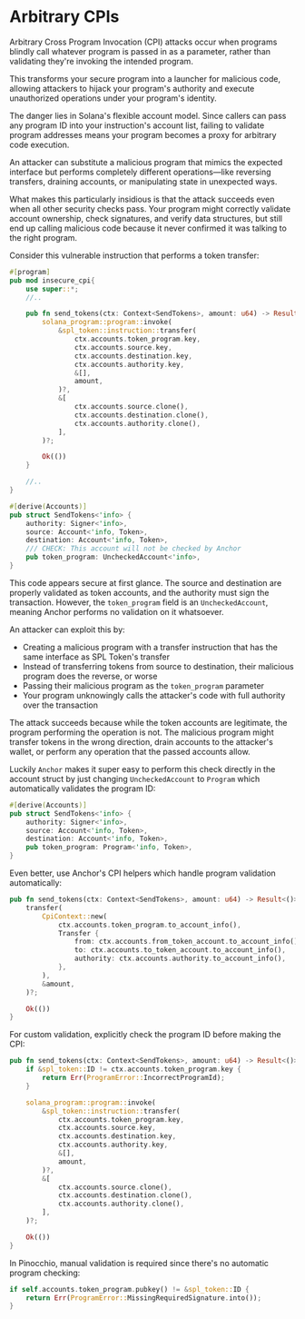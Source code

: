 
# Arbitrary CPIs

Arbitrary Cross Program Invocation (CPI) attacks occur when programs blindly call whatever program is passed in as a parameter, rather than validating they're invoking the intended program. 

This transforms your secure program into a launcher for malicious code, allowing attackers to hijack your program's authority and execute unauthorized operations under your program's identity.

The danger lies in Solana's flexible account model. Since callers can pass any program ID into your instruction's account list, failing to validate program addresses means your program becomes a proxy for arbitrary code execution. 

An attacker can substitute a malicious program that mimics the expected interface but performs completely different operations—like reversing transfers, draining accounts, or manipulating state in unexpected ways.

What makes this particularly insidious is that the attack succeeds even when all other security checks pass. Your program might correctly validate account ownership, check signatures, and verify data structures, but still end up calling malicious code because it never confirmed it was talking to the right program.

<ArticleSection name="Anchor" id="anchor" level="h2" />

Consider this vulnerable instruction that performs a token transfer:

```rust
#[program]
pub mod insecure_cpi{
    use super::*;
    //..

    pub fn send_tokens(ctx: Context<SendTokens>, amount: u64) -> Result<()> {
        solana_program::program::invoke(
            &spl_token::instruction::transfer(
                ctx.accounts.token_program.key,
                ctx.accounts.source.key,
                ctx.accounts.destination.key,
                ctx.accounts.authority.key,
                &[],
                amount,
            )?,
            &[
                ctx.accounts.source.clone(),
                ctx.accounts.destination.clone(),
                ctx.accounts.authority.clone(),
            ],
        )?;

        Ok(())
    }

    //..
}

#[derive(Accounts)]
pub struct SendTokens<'info> {
    authority: Signer<'info>,
    source: Account<'info, Token>,
    destination: Account<'info, Token>,
    /// CHECK: This account will not be checked by Anchor
    pub token_program: UncheckedAccount<'info>,
}
```

This code appears secure at first glance. The source and destination are properly validated as token accounts, and the authority must sign the transaction. However, the `token_program` field is an `UncheckedAccount`, meaning Anchor performs no validation on it whatsoever.

An attacker can exploit this by:
- Creating a malicious program with a transfer instruction that has the same interface as SPL Token's transfer
- Instead of transferring tokens from source to destination, their malicious program does the reverse, or worse
- Passing their malicious program as the `token_program` parameter
- Your program unknowingly calls the attacker's code with full authority over the transaction

The attack succeeds because while the token accounts are legitimate, the program performing the operation is not. The malicious program might transfer tokens in the wrong direction, drain accounts to the attacker's wallet, or perform any operation that the passed accounts allow.

Luckily `Anchor` makes it super easy to perform this check directly in the account struct by just changing `UncheckedAccount` to `Program` which automatically validates the program ID:

```rust
#[derive(Accounts)]
pub struct SendTokens<'info> {
    authority: Signer<'info>,
    source: Account<'info, Token>,
    destination: Account<'info, Token>,
    pub token_program: Program<'info, Token>,
}
```

Even better, use Anchor's CPI helpers which handle program validation automatically:

```rust
pub fn send_tokens(ctx: Context<SendTokens>, amount: u64) -> Result<()> {
    transfer(
        CpiContext::new(
            ctx.accounts.token_program.to_account_info(),
            Transfer {
                from: ctx.accounts.from_token_account.to_account_info(),
                to: ctx.accounts.to_token_account.to_account_info(),
                authority: ctx.accounts.authority.to_account_info(),
            },
        ),
        &amount,
    )?;

    Ok(())
}
```

For custom validation, explicitly check the program ID before making the CPI:

```rust
pub fn send_tokens(ctx: Context<SendTokens>, amount: u64) -> Result<()> {
    if &spl_token::ID != ctx.accounts.token_program.key {
        return Err(ProgramError::IncorrectProgramId);
    }

    solana_program::program::invoke(
        &spl_token::instruction::transfer(
            ctx.accounts.token_program.key,
            ctx.accounts.source.key,
            ctx.accounts.destination.key,
            ctx.accounts.authority.key,
            &[],
            amount,
        )?,
        &[
            ctx.accounts.source.clone(),
            ctx.accounts.destination.clone(),
            ctx.accounts.authority.clone(),
        ],
    )?;

    Ok(())
}
```

<ArticleSection name="Pinocchio" id="pinocchio" level="h2" />

In Pinocchio, manual validation is required since there's no automatic program checking:

```rust
if self.accounts.token_program.pubkey() != &spl_token::ID {
    return Err(ProgramError::MissingRequiredSignature.into());
}
```





